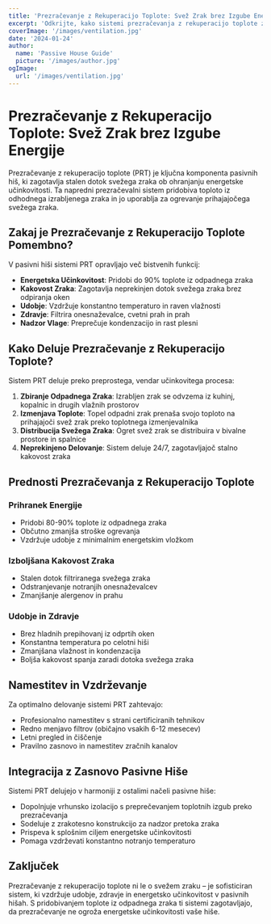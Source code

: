 ```yaml
---
title: 'Prezračevanje z Rekuperacijo Toplote: Svež Zrak brez Izgube Energije'
excerpt: 'Odkrijte, kako sistemi prezračevanja z rekuperacijo toplote zagotavljajo svež zrak ob ohranjanju energetske učinkovitosti v pasivnih hišah.'
coverImage: '/images/ventilation.jpg'
date: '2024-01-24'
author:
  name: 'Passive House Guide'
  picture: '/images/author.jpg'
ogImage:
  url: '/images/ventilation.jpg'
---
```


# Prezračevanje z Rekuperacijo Toplote: Svež Zrak brez Izgube Energije

Prezračevanje z rekuperacijo toplote (PRT) je ključna komponenta pasivnih hiš, ki zagotavlja stalen dotok svežega zraka ob ohranjanju energetske učinkovitosti. Ta napredni prezračevalni sistem pridobiva toploto iz odhodnega izrabljenega zraka in jo uporablja za ogrevanje prihajajočega svežega zraka.

## Zakaj je Prezračevanje z Rekuperacijo Toplote Pomembno?

V pasivni hiši sistemi PRT opravljajo več bistvenih funkcij:

- **Energetska Učinkovitost**: Pridobi do 90% toplote iz odpadnega zraka
- **Kakovost Zraka**: Zagotavlja neprekinjen dotok svežega zraka brez odpiranja oken
- **Udobje**: Vzdržuje konstantno temperaturo in raven vlažnosti
- **Zdravje**: Filtrira onesnaževalce, cvetni prah in prah
- **Nadzor Vlage**: Preprečuje kondenzacijo in rast plesni

## Kako Deluje Prezračevanje z Rekuperacijo Toplote?

Sistem PRT deluje preko preprostega, vendar učinkovitega procesa:

1. **Zbiranje Odpadnega Zraka**: Izrabljen zrak se odvzema iz kuhinj, kopalnic in drugih vlažnih prostorov
2. **Izmenjava Toplote**: Topel odpadni zrak prenaša svojo toploto na prihajajoči svež zrak preko toplotnega izmenjevalnika
3. **Distribucija Svežega Zraka**: Ogret svež zrak se distribuira v bivalne prostore in spalnice
4. **Neprekinjeno Delovanje**: Sistem deluje 24/7, zagotavljajoč stalno kakovost zraka

## Prednosti Prezračevanja z Rekuperacijo Toplote

### Prihranek Energije
- Pridobi 80-90% toplote iz odpadnega zraka
- Občutno zmanjša stroške ogrevanja
- Vzdržuje udobje z minimalnim energetskim vložkom

### Izboljšana Kakovost Zraka
- Stalen dotok filtriranega svežega zraka
- Odstranjevanje notranjih onesnaževalcev
- Zmanjšanje alergenov in prahu

### Udobje in Zdravje
- Brez hladnih prepihovanj iz odprtih oken
- Konstantna temperatura po celotni hiši
- Zmanjšana vlažnost in kondenzacija
- Boljša kakovost spanja zaradi dotoka svežega zraka

## Namestitev in Vzdrževanje

Za optimalno delovanje sistemi PRT zahtevajo:

- Profesionalno namestitev s strani certificiranih tehnikov
- Redno menjavo filtrov (običajno vsakih 6-12 mesecev)
- Letni pregled in čiščenje
- Pravilno zasnovo in namestitev zračnih kanalov

## Integracija z Zasnovo Pasivne Hiše

Sistemi PRT delujejo v harmoniji z ostalimi načeli pasivne hiše:

- Dopolnjuje vrhunsko izolacijo s preprečevanjem toplotnih izgub preko prezračevanja
- Sodeluje z zrakotesno konstrukcijo za nadzor pretoka zraka
- Prispeva k splošnim ciljem energetske učinkovitosti
- Pomaga vzdrževati konstantno notranjo temperaturo

## Zaključek

Prezračevanje z rekuperacijo toplote ni le o svežem zraku – je sofisticiran sistem, ki vzdržuje udobje, zdravje in energetsko učinkovitost v pasivnih hišah. S pridobivanjem toplote iz odpadnega zraka ti sistemi zagotavljajo, da prezračevanje ne ogroža energetske učinkovitosti vaše hiše.
